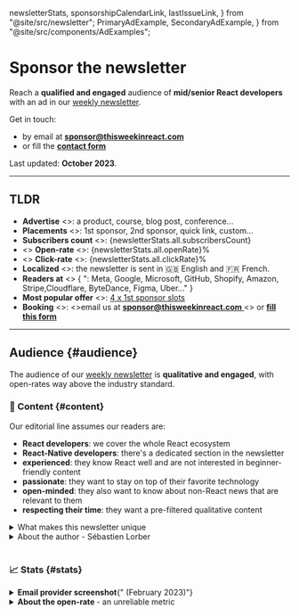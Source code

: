   newsletterStats,
  sponsorshipCalendarLink,
  lastIssueLink,
} from "@site/src/newsletter";
  PrimaryAdExample,
  SecondaryAdExample,
} from "@site/src/components/AdExamples";

# Sponsor the newsletter

Reach a **qualified and engaged** audience of **mid/senior React developers** with an ad in our [weekly newsletter](/newsletter).

Get in touch:

- by email at [**sponsor@thisweekinreact.com**](mailto:sponsor@thisweekinreact.com?subject=Sponsorship)
- or fill the [**contact form**](https://thisweekinreact.com/sponsor/form)

Last updated: **October 2023**.

---

## TLDR

<ul>
  <li>
    <b>Advertise</b>
    <>: a product, course, blog post, conference...</>
  </li>
  <li>
    <b>Placements</b>
    <>: 1st sponsor, 2nd sponsor, quick link, custom...</>
  </li>
  <li>
    <b>Subscribers count</b>
    <>: </>
    <span>{newsletterStats.all.subscribersCount}</span>
  </li>
  <li>
    <>
      <b>Open-rate</b>
      <>: </>
      <span>{newsletterStats.all.openRate}%</span>
    </>
  </li>
  <li>
    <>
      <b>Click-rate</b>
      <>: </>
      <span>{newsletterStats.all.clickRate}%</span>
    </>
  </li>
  <li>
    <b>Localized</b>
    <>: the newsletter is sent in 🇬🇧 English and 🇫🇷 French.</>
  </li>
  <li>
    <b>Readers at</b>
    <>
      {
        ": Meta, Google, Microsoft, GitHub, Shopify, Amazon, Stripe,Cloudflare, ByteDance, Figma, Uber..."
      }
    </>
  </li>
  <li>
    <b>Most popular offer</b>
    <>: </>
    <a href="#sponsor-1st">4 x 1st sponsor slots</a>
  </li>
  <li>
    <b>Booking</b>
    <>: </>
    <>email us at </>
    <a href="mailto:sponsor@thisweekinreact.com?subject=Sponsorship">
      <b>sponsor@thisweekinreact.com</b>
    </a>
    <> or </>
    <a href="https://thisweekinreact.com/sponsor/form">
      <b>fill this form</b>
    </a>
  </li>
</ul>

---

## Audience {#audience}

The audience of our [weekly newsletter](/newsletter) is **qualitative and engaged**, with open-rates way above the industry standard.

### 📜 Content {#content}

Our editorial line assumes our readers are:

- **React developers**: we cover the whole React ecosystem
- **React-Native developers**: there's a dedicated section in the newsletter
- **experienced**: they know React well and are not interested in beginner-friendly content
- **passionate**: they want to stay on top of their favorite technology
- **open-minded**: they also want to know about non-React news that are relevant to them
- **respecting their time**: they want a pre-filtered qualitative content

<details>
  <summary>What makes this newsletter unique</summary>

It is a weekly curation of news **for** React developers, not just about React. And in particular for **mid/senior** developers that are already productive using React.

We focus on what's **really new** in an **exhaustive** way. There's usually **a lof of external links**, but readers aren't expected to click all of them: simply reading the headlines and comments usually provide enough value.

We **filter content** heavily, and generally exclude:

- content produced for SEO, based on keyword analysis
- listicles, 101's
- verbose step-by-step tutorials
- promotional product tutorials
- most UI libraries and npm packages

</details>

<details>
  <summary>About the author - Sébastien Lorber</summary>

[**Sébastien Lorber**](https://www.linkedin.com/in/sebastienlorber) ([@sebastienlorber](https://twitter.com/sebastienlorber)) is a **React early-adopter** and user since [January 2014](https://stackoverflow.com/questions/21352587/does-react-use-requestanimationframe-if-so-how-does-it-use-it).

With **a decade of React experience**, he has the credibility and authority to know exactly what is interesting to a senior React developer, and is able to provide **unique insight**.

Since 2020, he has been **working for Meta** as a freelancer. He is the **lead maintainer of [Docusaurus](https://github.com/facebook/docusaurus)**, a React static site generator for creating beautiful documentation websites. It is one of Meta's most successful open source project. [Docusaurus 2.0 launched recently](https://docusaurus.io/blog/2022/08/01/announcing-docusaurus-2.0), and his managers and colleagues are satisfied of his work ([1](https://twitter.com/JoelMarcey/status/1554136849198637058), [2](https://twitter.com/zpao/status/1554147108961128451), [3](https://twitter.com/yangshunz/status/1554008007331041281)). This newsletter website itself is built with Docusaurus!

</details>

<br />

### 📈 Stats {#stats}

<SponsoringTabsStats>
  <details>
    <summary><b>Email provider screenshot</b>{" (February 2023)"}</summary>
        <img alt="screenshot" src="https://user-images.githubusercontent.com/749374/223171660-1fe93f8a-e67d-48c1-94ad-d0c6a1afed29.png" />
  </details>
  <details>
    <summary><b>About the open-rate </b> - an unreliable metric</summary>

            - [iOS 15 prevents email tracking](https://phoscreative.com/articles/ios15-email-marketing/)
            - [Gmail clipping prevents email tracking](https://convertkit.com/sender-reputation)
            - Readers use privacy tooling: [StoopInbox](https://stoopinbox.com/), [Kill The Newsletter](https://kill-the-newsletter.com/), [FeedBin](https://feedbin.com/), [ReadWise](https://readwise.io/), [Feedly](https://feedly.com/), [Newsletterss](https://newsletterss.com/), [Mailbrew](https://mailbrew.com/), [ProtonMail](https://proton.me/), [Apple Private Relay Email](https://developer.apple.com/documentation/sign_in_with_apple/sign_in_with_apple_js/communicating_using_the_private_email_relay_service), [Firefox Relay](https://relay.firefox.com/)...

    </details>

</SponsoringTabsStats>

<br />

### 🗣 Testimonials {#testimonials}

Readers regularly express their satisfaction. Check our **[Twitter testimonials](https://twitter.com/sebastienlorber/timelines/1448942785814466561)**.

<SponsoringTabsTestimonials />

---

## Placements {#placements}

We offer multiple sponsored placements, each of them has a different price.

The newsletter structure stays the same every week:

<BrowserWindow url={lastIssueLink}>

- 👋 Introduction
- [**🥇 1st sponsor**](#sponsor-1st)
- ⚛️ React section:
  - 👀 Headlines
  - [**⚡️Quick Link sponsor**](#sponsor-quick-link)
  - 🔗 Links
- [**🥈 2nd sponsor**](#sponsor-2nd)
- 📱 React-Native section:
  - 👀 Headlines
  - [**⚡️Quick Link sponsor**](#sponsor-quick-link)
  - 🔗 Links
- 🔀 Other section
- 🤭 Fun section

</BrowserWindow>

<span>
  <>Check our </>
  <b>
    <a href={lastIssueLink}>last newsletter issue</a>
  </b>
  <> to get a better idea!</>
</span>

<br />
<br />

### 🥇 1st sponsor {#sponsor-1st}

This placement offers a generous ad copy length at the beginning of the newsletter, before the React section.

<details>
  <summary>Ad constraints and example</summary>

**Placement constraints:**

- **Title**: 55 characters max, 1 link
- **Body**: 800 characters max, max 2 links, max 3 line breaks, decent usage of bold/smileys/list
- **Image**: horizontal banner - ideally 1200x600px

<PrimaryAdExample />

</details>

<SponsoringTabsFirstSponsor />

<br />

### 🥈 2nd sponsor {#sponsor-2nd}

This placement appears in the middle of the newsletter, in between the React and React-Native sections.

<details>
    <summary>Ad constraints and example</summary>

    **Placement constraints:**
    - **Title**: 55 characters max, 1 link
    - **Body**: 600 characters max, max 1 link, max 2 line breaks, decent usage of bold/smileys/list
    - **Image**: horizontal banner - ideally 1200x600px

    <SecondaryAdExample />

</details>

<SponsoringTabsSecondSponsor />

<br />

### ⚡️ Quick Link {#sponsor-quick-link}

Quick Links are sponsored links inserted in the React or React-Native newsletter sections, alongside the regular content. **Subscribers can't miss them**, right between the section headlines and the list of links.

<details>
    <summary>Ad constraints and example</summary>

    **Placement constraints:**
    - **Title**: 140 characters max
    - **Title**: plain text, no bold/emojis/uppercase and other attention-grabbing hacks
    - **Title**: respects the pattern `ProductName - Description` whenever possible

    **Quick Links examples:**
    - [Zero To Shipped - Master Fast-Paced Fullstack Development and finally ship that product](https://www.zerotoshipped.com/)
    - [Ably Realtime Hackathon - Create a real-time React app, win $19,000 in prizes - from real-time dashboards to collaborative experiences!](https://ably.devpost.com/?utm_campaign=23-hackathon&utm_source=thisweekinreact&utm_medium=referral)
    - [Blitz - Build React Native Apps Faster for iOS, Android, and Web!](https://www.blitz-rn.com/)
    - [Moropo - build and scale open-source React Native tests 10x quicker](https://www.moropo.com/for-react-native?utm_source=newsletter&utm_medium=emails&utm_campaign=twir-20231018)

</details>

<SponsoringTabsQuickLinkSponsor />

<br />

:::tip Use quick links to

- promote a React or React-Native product
- promote a relevant **piece of content** such as a product tutorial blog post
- improve your **SEO profile** with a new do-follow backlink
- **remind** the audience of an already-promoted product and stay top-of-mind

:::

### 🧑‍🎨 Custom

Reach out to [sponsor@thisweekinreact.com](mailto:sponsor@thisweekinreact.com?subject=Custom%20sponsorship%20offering) to explain us your marketing goals. We can create custom offers including:

- custom placement bundles with quantity discounts
- sponsored placement on our occasional [React articles](/articles)
- sponsored honest review of your product
- sponsored issue dedicated to your product

---

## Order process {#order-process}

The easiest way is to simply contact us, we'll get back to you asap, explaining everything:

- send an email at [**sponsor@thisweekinreact.com**](mailto:sponsor@thisweekinreact.com?subject=Sponsorships)
- fill the [**contact form**](https://thisweekinreact.com/sponsor/form)

### ⏱ Now {#now}

Alternatively, you can also provide us with all the information we need straight away, and follow these steps:

- select your [placement](#placements) and number of issues
- select available dates on the [public sponsorship calendar](https://thisweekinreact.com/calendar)
- prepare your company details for invoicing
- email us at [sponsor@thisweekinreact.com](mailto:sponsor@thisweekinreact.com?subject=Sponsorship)
- acknowledge receipt of our invoice

<details>

<summary>We suggest using the following email template</summary>

```txt
Hi

We would like to sponsor This Week In React.

Booking informations:
- Sponsorship placement: 1st sponsor
- Number of issues: 4
- Price: 1000€

Requested dates (dd/MM/yyyy):
- 06/09/2022
- 27/09/2022
- 04/10/2022
- 11/10/2022

We are flexible for the dates: yes / no

Company details for invoicing:
- Company Name: ACME Corp
- Street: 42 Software Street,
- Postal code: 94102
- City: San Francisco
- VAT / tax number (if applicable):
- Contact email: marketing@acme.com

If this booking order is valid, please send us an invoice asap.

We will send the ad copy before the 31/08/2022
```

</details>

### ⏳ Later {#later}

Once the order is complete:

- you pay the invoice under 30 days before the publication date
- you provide the ad copy at least one week before the issue date
- we review and validate the ad copy
- we include the ad in the newsletters 🎉

---

## To sponsor or not?

Make sure your ad is relevant to the target audience.

### ✅ Good fit

- Reach **mid/senior React developers**
- Reach **cross-platform enthusiasts**, using both **React and React-Native**
- Reach **open-minded** developers using JavaScript, TypeScript, Node.js...
- Reach **decision makers**: CTOs, tech leads, engineering managers...

### ❌ Bad fit

- Reach an audience of only **junior** React developers
- Promote something **irrelevant** to React developers

:::info

We will tell you if we think your ad is not a good fit.

:::

---

## Past Sponsors

**Previous sponsors include**: Clerk, Highlight, FrontendMaster, Axiom, Ably, Stream, Software Mansion, Storyblok, Retool, Sizzy, CoderPad, React-Bricks, Refine, Suncel, React-Admin, TinaCMS, Checkly, SurveyJS, FrontendMasters, Flycode, Meteor, Hashnode, Sunsama, RemixTape, Storetasker, Porkbun, UXPin, Cambly, Nylas, Indy, TechTree...

## FAQ

<details>
  <summary>Why are some dates unavailable</summary>

This newsletter is mostly run by a [single person](https://twitter.com/sebastienlorber) who sometimes has to take vacations 😅

I prefer to be pessimistic and open sponsorship slots once I'm sure I will be available.

</details>

<details>
  <summary>Are the sponsorship dates contractual?</summary>

The respect of sponsorship dates are a best effort and **not contractual**, unless we sign a contract.

This newsletter is mostly run by a [single person](https://twitter.com/sebastienlorber), and unexpected life events can happen.

That can lead to offset the upcoming sponsorship slots. In practice, your dates shouldn't be delayed by more than one issue/week.

We will let you know if publication dates are postponed, and look for a solution together in case your dates are not flexible.

</details>

<details>
  <summary>Do you provide tracking / reporting?</summary>

We don't provide any reporting by default, but you can ask for a basic reporting one week after the send.

To measure the result of your newsletter campaign, we suggest:

- to add [`utm_` querystring parameters](https://en.wikipedia.org/wiki/UTM_parameters) (we automatically add some default utm parameters in case you don't provide them)
- to provide your own tracking links to count clicks (please do not use [bit.ly](https://bit.ly/), it often flag emails as spam on some email clients, we prefer [dub.sh](https://dub.co/) using your own custom domain)

In the future, we will look into providing a good reporting automatically.

</details>

<details>
  <summary>Why are prices higher for a single issue?</summary>

To keep a positive ROI for us, we have to take into account the time it takes to manage sponsorships: sales, support, booking, invoicing, ad copy reviews, email integration...

</details>

<details>
  <summary>
Why is the sponsorship calendar public?
  </summary>

This newsletter is being built in public, in a transparent way:

- Check our [public spreadsheet](https://thisweekinreact.com/calendar)
- The [Indie Hackers product page](https://thisweekinreact.com/ih) provides monthly reportings on turnover, growth...

In case you don't want your company's name to appear in our public calendar, please give us a company alias name.

</details>

<details>
    <summary>
        What happens if I don't submit my ad copy on time?
    </summary>

    It is your responsibility to provide the ad copy on time, at least one week before the publication date.

    Unless we have an agreement, it is not possible to cancel a sponsorship slot at the last minute. We will have to run your ad, no matter what.

    In case we don't receive your ad copy on time, we will:
    - use the copy of a previous ad, if possible
    - fallback to a quick-and-dirty ad we create ourselves based on your ad landing page

    For these reasons, we strongly recommend to submit your ad copy on time, including ad updates.

</details>
